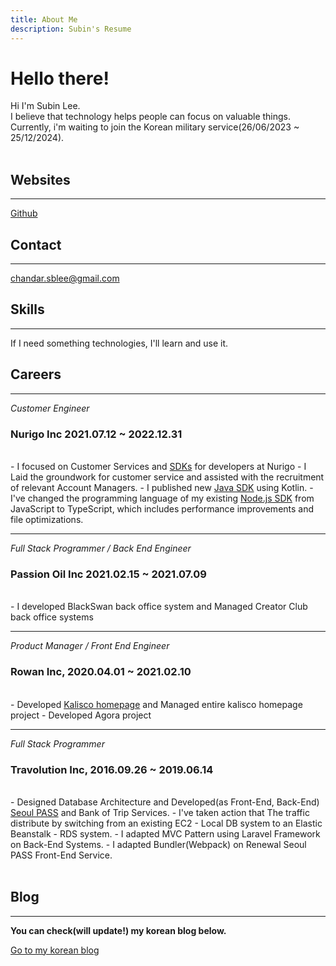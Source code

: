 ```yaml
---
title: About Me
description: Subin's Resume
---
```


# Hello there!

Hi I'm Subin Lee.<br/>
I believe that technology helps people can focus on valuable things.<br />
Currently, i'm waiting to join the Korean military service(26/06/2023 ~ 25/12/2024).<br /><br />

## Websites

---

<a href="https://github.com/Palbahngmiyine" target="_blank" rel="noopener">Github</a>

## Contact

---

[chandar.sblee@gmail.com](mailto:chandar.sblee@gmail.com)

## Skills

---

If I need something technologies, I'll learn and use it.

## Careers

---

*Customer Engineer*
### Nurigo Inc 2021.07.12 ~ 2022.12.31
<br/>
- I focused on Customer Services and <a href="https://github.com/solapi" target="_blank"
                                        rel="noopener">SDKs</a> for developers at Nurigo
- I Laid the groundwork for customer service and assisted with the recruitment of relevant Account Managers.
- I published new <a href="https://github.com/nurigo/java-sdk" target="_blank" rel="noopenner">Java
    SDK</a> using Kotlin.
- I've changed the programming language of my existing <a href="https://www.npmjs.com/package/solapi" target="_blank"
                                                          rel="noopenner">Node.js
    SDK</a> from JavaScript to TypeScript, which includes performance improvements and file optimizations.

---

*Full Stack Programmer / Back End Engineer*
### Passion Oil Inc 2021.02.15 ~ 2021.07.09
<br/>
- I developed BlackSwan back office system and Managed Creator Club back office systems

---

*Product Manager / Front End Engineer*
### Rowan Inc, 2020.04.01 ~ 2021.02.10
<br/>
- Developed <a href="https://kalisco.co.kr" target="_blank" rel="noopener">Kalisco
    homepage</a> and Managed entire kalisco homepage project
- Developed Agora project

---

*Full Stack Programmer*<br />
### Travolution Inc, 2016.09.26 ~ 2019.06.14
<br/>
- Designed Database Architecture and Developed(as Front-End, Back-End)
<a href="https://www.seoultravelpass.com" target="_blank" rel="noopenner">Seoul PASS</a> and Bank of Trip Services.
- I've taken action that The traffic distribute by switching from an existing EC2 - Local DB system to an Elastic Beanstalk - RDS system.
- I adapted MVC Pattern using Laravel Framework on Back-End Systems.
- I adapted Bundler(Webpack) on Renewal Seoul PASS Front-End Service.
<br/><br/>

## Blog

---

**You can check(will update!) my korean blog below.**

<a href="https://blog.subux.dev" target="_blank" rel="noopener">Go to my korean blog</a>
